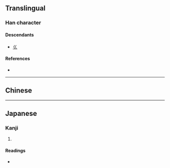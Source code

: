 {{also|«|ㄍ|巛}}
{{character info/new}}
==Translingual==
{{stroke order|type=animate}}

===Han character===
{{Han char|rn=47|rad=巛|as=-1|sn=2|var=1|four=|canj=VV,XVV|ids=⿰𡿨𡿨}}

====Descendants====
* [[ㄍ]]

====References====
* {{Han ref|kx=0323.220|dkj=08672|dj=0624.060|hdz=10049.070|uh=5DDC|ud=24028}}

----

==Chinese==
{{zh-see|澮|a|field ditch}}

----

==Japanese==

===Kanji===
{{ja-kanji|grade=9|rs=巛00}}

# {{defn|lang=ja|sort=巛00}}

====Readings====
* {{ja-readings|on=[[かい]] (kai), [[け]] (ke), [[かん]] (kan)|kun=}}